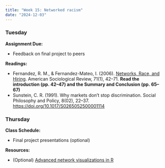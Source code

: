 ```yaml
---
title: "Week 15: Networked racism"
date: "2024-12-03"
---
```


### Tuesday

**Assignment Due:**

* Feedback on final project to peers

**Readings:**

* Fernandez, R. M., & Fernandez-Mateo, I. (2006). [Networks, Race, and Hiring](https://journals-sagepub-com.ezproxy.lib.purdue.edu/doi/pdf/10.1177/000312240607100103). American Sociological Review, 71(1), 42–71. **Read the introduction (pp. 42–47) and the Summary and Conclusion (pp. 65–67)**
* Sunstein, C. R. (1991). Why markets don’t stop discrimination. Social Philosophy and Policy, 8(02), 22–37. [https://doi.org/10.1017/S0265052500001114](https://doi.org/10.1017/S0265052500001114)

### Thursday

**Class Schedule:**

* Final project presentations (optional)

**Resources:**

* (Optional) [Advanced network visualizations in R](https://github.com/jdfoote/com_and_social_networks_labs/raw/main/advanced_visualizations.qmd)